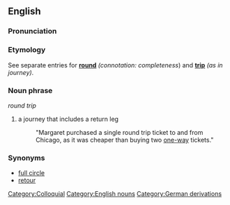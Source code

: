 ==English==

===Pronunciation===
{{substub}}

===Etymology===
See separate entries for '''[[round]]''' ''(connotation: completeness'') and '''[[trip]]''' ''(as in journey)''.

===Noun phrase===
''round trip''

# a journey that includes a return leg
#: "Margaret purchased a single round trip ticket to and from Chicago, as it was cheaper than buying two [[one-way]] tickets."

===Synonyms===
* [[full circle]]
* [[retour]]

[[Category:Colloquial]]
[[Category:English nouns]]
[[Category:German derivations]]